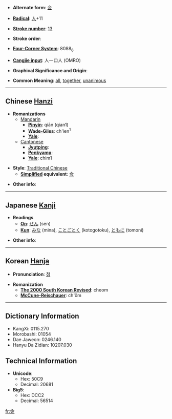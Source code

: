 * '''Alternate form''': [[佥]]

* '''[[Wiktionary:Chinese radical index| Radical]]''': [[Wiktionary:Chinese radical index 人|人]]+11

* '''[[Wiktionary:Chinese total strokes index|Stroke number]]''': [[Wiktionary:Chinese total strokes index 13|13]]

* '''Stroke order''': 

* '''[[Wiktionary:Chinese four corner index|Four-Corner System]]''': 8088<sub>6</sub>

* '''[[Wiktionary:Chinese Cangjie index|Cangjie input]]''': 人一口人 (OMRO)

* '''Graphical Significance and Origin''': 

* '''Common Meaning''': [[all]], [[together]], [[unanimous]]

----

== Chinese [[Hanzi]] ==

* '''Romanizations'''
** [[Mandarin]]
*** '''[[Pinyin]]''': qiān (qian1)
*** '''[[Wade-Giles]]''': ch'ien<sup>1</sup>
*** '''[[Yale]]''': 
**[[Cantonese]]
***'''[[Jyutping]]''':
***'''[[Penkyamp]]''': 
***'''[[Yale]]''': chim1

* '''Style''': [[Traditional Chinese]] 
** '''[[Simplified Chinese|Simplified]] equivalent''': [[佥]]

* '''Other info''': 

----

== Japanese [[Kanji]] ==

* '''Readings'''
** '''[[On]]''': [[せん]] (sen)
** '''[[Kun]]''': [[みな]] (mina), [[ことごとく]] (kotogotoku), [[ともに]] (tomoni)

* '''Other info''':  

----

== Korean [[Hanja]] ==

* '''Pronunciation''': [[첨]]

* '''Romanization'''
** '''[[The 2000 South Korean Revised Romanization|The 2000 South Korean Revised]]''': cheom
** '''[[McCune-Reischauer]]''': ch'ŏm

----

== Dictionary Information ==

* KangXi: 0115.270
* Morobashi: 01054
* Dae Jaweon: 0246.140
* Hanyu Da Zidian: 10207.030

== Technical Information ==

* '''Unicode''':
** Hex: 50C9
** Decimal: 20681
* '''Big5''':
** Hex: DCC2
** Decimal: 56514

[[fr:僉]]